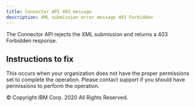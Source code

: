 ```yaml
---
title: Connector API 403 message
description: XML submission error message 403 Forbidden
---
```


<PageDescription>

The Connector API rejects the XML submission and returns a 403 Forbidden response.

</PageDescription>

## Instructions to fix

This occurs when your organization does not have the proper permissions set to
complete the operation. Please contact support if you should have permissions to
perform the operation.

<PageCopyright>© Copyright IBM Corp. 2020 All Rights Reserved.</PageCopyright>
